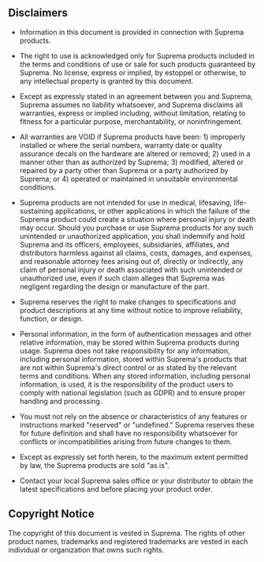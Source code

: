 ## Disclaimers

* Information in this document is provided in connection with Suprema products.

* The right to use is acknowledged only for Suprema products included in the terms and conditions of use or sale for such products guaranteed by Suprema. No license, express or implied, by estoppel or otherwise, to any intellectual property is granted by this document.

* Except as expressly stated in an agreement between you and Suprema, Suprema assumes no liability whatsoever, and Suprema disclaims all warranties, express or implied including, without limitation, relating to fitness for a particular purpose, merchantability, or noninfringement.

* All warranties are VOID if Suprema products have been: 1) improperly installed or where the serial numbers, warranty date or quality assurance decals on the hardware are altered or removed; 2) used in a manner other than as authorized by Suprema; 3) modified, altered or repaired by a party other than Suprema or a party authorized by Suprema; or 4) operated or maintained in unsuitable environmental conditions.

* Suprema products are not intended for use in medical, lifesaving, life-sustaining applications, or other applications in which the failure of the Suprema product could create a situation where personal injury or death may occur. Should you purchase or use Suprema products for any such unintended or unauthorized application, you shall indemnify and hold Suprema and its officers, employees, subsidiaries, affiliates, and distributors harmless against all claims, costs, damages, and expenses, and reasonable attorney fees arising out of, directly or indirectly, any claim of personal injury or death associated with such unintended or unauthorized use, even if such claim alleges that Suprema was negligent regarding the design or manufacture of the part.

* Suprema reserves the right to make changes to specifications and product descriptions at any time without notice to improve reliability, function, or design.

* Personal information, in the form of authentication messages and other relative information, may be stored within Suprema products during usage. Suprema does not take responsibility for any information, including personal information, stored within Suprema's products that are not within Suprema's direct control or as stated by the relevant terms and conditions. When any stored information, including personal information, is used, it is the responsibility of the product users to comply with national legislation (such as GDPR) and to ensure proper handling and processing.

* You must not rely on the absence or characteristics of any features or instructions marked "reserved" or "undefined." Suprema reserves these for future definition and shall have no responsibility whatsoever for conflicts or incompatibilities arising from future changes to them.

* Except as expressly set forth herein, to the maximum extent permitted by law, the Suprema products are sold "as is".

* Contact your local Suprema sales office or your distributor to obtain the latest specifications and before placing your product order.

## Copyright Notice

The copyright of this document is vested in Suprema. The rights of other product names, trademarks and registered trademarks are vested in each individual or organization that owns such rights.
